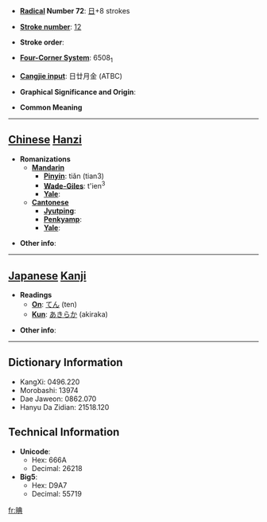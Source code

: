 * '''[[Wiktionary:Chinese radical index| Radical]] Number 72''': [[Wiktionary:Chinese radical index 日|日]]+8 strokes

* '''[[Wiktionary:Chinese total strokes index|Stroke number]]''': [[Wiktionary:Chinese total strokes index 12|12]]

* '''Stroke order''': 

* '''[[Wiktionary:Chinese four corner index|Four-Corner System]]''': 6508<sub>1</sub>

* '''[[Wiktionary:Chinese Cangjie index|Cangjie input]]''': 日廿月金 (ATBC)

* '''Graphical Significance and Origin''': 

* '''Common Meaning'''

----

== [[Chinese]] [[Hanzi]] ==

* '''Romanizations'''
** '''[[Mandarin]]'''
*** '''[[Pinyin]]''': tiǎn (tian3)
*** '''[[Wade-Giles]]''': t'ien<sup>3</sup>
*** '''[[Yale]]''': 
** '''[[Cantonese]]'''
*** '''[[Jyutping]]''':
*** '''[[Penkyamp]]''': 
*** '''[[Yale]]''': 

* '''Other info''': 

----

== [[Japanese]] [[Kanji]] ==

* '''Readings'''
** '''[[On]]''': [[てん]] (ten)
** '''[[Kun]]''': [[あきらか]] (akiraka)

* '''Other info''':  

----

== Dictionary Information ==

* KangXi: 0496.220
* Morobashi: 13974
* Dae Jaweon: 0862.070
* Hanyu Da Zidian: 21518.120

== Technical Information ==

* '''Unicode''':
** Hex: 666A
** Decimal: 26218
* '''Big5''':
** Hex: D9A7
** Decimal: 55719

[[fr:晪]]